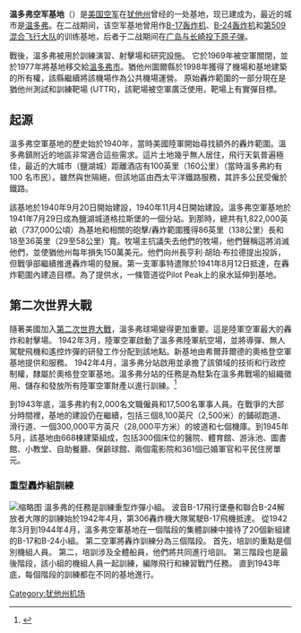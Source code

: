 {{expand English|ga=yes}}
{{Coord|40|43|07|N|114|01|51|W|type:airport_region:US|display=title}}

'''温多弗空军基地'''（{{lang-en|Wendover Air Force Base}}）是[[美国空军|美国空军]]在[[犹他州|犹他州]]曾经的一处基地，现已建成为{{tsl|en|Wendover Airport|温多弗机场}}，最近的城市是[[温多弗_(犹他州)|温多弗]]。在二战期间，该空军基地曾用作[[B-17轰炸机|B-17轰炸机]]、[[B-24轰炸机|B-24轰炸机]]和[[第509混合飞行大队|第509混合飞行大队]]的训练基地，后者于二战期间在[[广岛与长崎原子弹爆炸|广岛与长崎投下原子弹]]。

戰後，溫多弗被用於訓練演習、射擊場和研究設施。 它於1969年被空軍關閉，並於1977年將基地移交給[[温多弗_(犹他州)|溫多弗市]]。猶他州圖爾縣於1998年獲得了機場和基地建築的所有權，該縣繼續將該機場作為公共機場運營。 原始轟炸範圍的一部分現在是猶他州測試和訓練靶場 (UTTR)，該靶場被空軍廣泛使用，靶場上有實彈目標。

== 起源 ==
溫多弗空軍基地的歷史始於1940年，當時美國陸軍開始尋找額外的轟炸範圍。溫多弗鎮附近的地區非常適合這些需求。這片土地幾乎無人居住，飛行天氣普遍極佳，最近的大城市（鹽湖城）距離酒店有100英里（160公里）（當時溫多弗約有 100 名市民）。雖然與世隔絕，但該地區由西太平洋鐵路服務，其許多公民受僱於鐵路。

該基地於1940年9月20日開始建設，1940年11月4日開始建設。溫多弗空軍基地於1941年7月29日成為鹽湖城道格拉斯堡的一個分站。到那時，總共有1,822,000英畝（737,000公頃）為基地和相關的砲擊/轟炸範圍獲得86英里（138公里）長和18至36英里（29至58公里）寬。牧場主抗議失去他們的牧場，他們聲稱這將消滅他們，並使猶他州每年損失150萬美元。他們向州長亨利·胡珀·布拉德提出投訴，但戰爭部繼續推進轟炸場的發展。第一支軍事特遣隊於1941年8月12日抵達，在轟炸範圍內建造目標。為了提供水，一條管道從Pilot Peak上的泉水延伸到基地。

== 第二次世界大戰 ==
隨著美國加入[[第二次世界大战|第二次世界大戰]]，溫多弗球場變得更加重要。這是陸軍空軍最大的轟炸和射擊場。 1942年3月，陸軍空軍啟動了溫多弗陸軍航空場，並將導彈、無人駕駛飛機和遙控炸彈的研發工作分配到該地點。新基地由希爾菲爾德的奧格登空軍基地提供和服務。 1942年4月，溫多弗分站啟用並承擔了該領域的技術和行政控制權，隸屬於奧格登空軍基地。溫多弗分站的任務是為駐紮在溫多弗戰場的組織徵用、儲存和發放所有陸軍空軍財產以進行訓練。<ref>{{Cite web|title=Fact Sheet: Wendover Field|url=http://www.hill.af.mil/library/factsheets/factsheet_print.asp?fsID=5955&page=3|access-date=2022-05-06}}</ref>

到1943年底，溫多弗約有2,000名文職僱員和17,500名軍事人員。在戰爭的大部分時間裡，基地的建設仍在繼續，包括三個8,100英尺（2,500米）的鋪砌跑道、滑行道、一個300,000平方英尺（28,000平方米）的坡道和七個機庫。到1945年5月，該基地由668棟建築組成，包括300個床位的醫院、體育館、游泳池、圖書館、小教堂、自助餐廳、保齡球館、兩個電影院和361個已婚軍官和平民住房單元。

=== 重型轟炸組訓練 ===
[[File:Wendover-1943.jpg|缩略图]]
溫多弗的任務是訓練重型炸彈小組。 波音B-17飛行堡壘和聯合B-24解放者大隊的訓練始於1942年4月，第306轟炸機大隊駕駛B-17飛機抵達。 從1942年3月到1944年4月，溫多弗空軍基地在一個階段的集體訓練中接待了20個新組建的B-17和B-24小組。 第二空軍將轟炸訓練分為三個階段。 首先，培訓的重點是個別機組人員。 第二，培訓涉及全體船員，他們將共同進行培訓。 第三階段也是最後階段，該小組的機組人員一起訓練，編隊飛行和練習戰鬥任務。 直到1943年底，每個階段的訓練都在不同的基地進行。                                                                                                                                                      

[[Category:犹他州机场|Category:犹他州机场]]